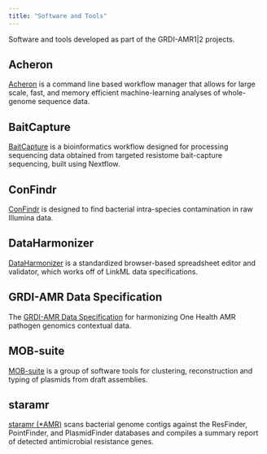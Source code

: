 ```yaml
---
title: "Software and Tools"
---
```


Software and tools developed as part of the GRDI-AMR1|2 projects.

## Acheron

[Acheron](https://github.com/superphy/acheron) is a command line based workflow
manager that allows for large scale, fast, and memory efficient machine-learning
analyses of whole-genome sequence data.


## BaitCapture

[BaitCapture](https://github.com/OLC-Bioinformatics/BaitCapture) is a
bioinformatics workflow designed for processing sequencing data obtained from
targeted resistome bait-capture sequencing, built using Nextflow.


## ConFindr

[ConFindr](https://github.com/OLC-Bioinformatics/ConFindr) is designed to find
bacterial intra-species contamination in raw Illumina data.


## DataHarmonizer

[DataHarmonizer](https://github.com/cidgoh/DataHarmonizer) is a standardized 
browser-based spreadsheet editor and validator, which works off of LinkML data
specifications.


## GRDI-AMR Data Specification

The [GRDI-AMR Data Specification](https://github.com/cidgoh/GRDI_AMR_One_Health)
for harmonizing One Health AMR pathogen genomics contextual data.


## MOB-suite

[MOB-suite](https://github.com/phac-nml/mob-suite) is a group of software tools
for clustering, reconstruction and typing of plasmids from draft assemblies.


## staramr

[staramr (*AMR)](https://github.com/phac-nml/staramr) scans bacterial genome
contigs against the ResFinder, PointFinder, and PlasmidFinder databases and
compiles a summary report of detected antimicrobial resistance genes.